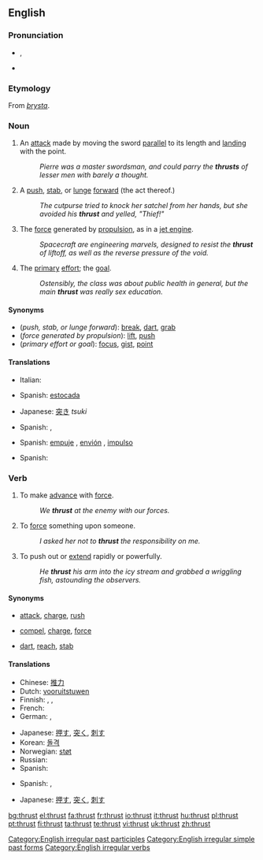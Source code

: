 {{wikipedia|dab=Thrust (disambiguation)|Thrust}}
==English==

===Pronunciation===
* {{IPA|/θɹʌst/}}, {{SAMPA|/TrVst/}}
* {{audio|En-us-thrust.ogg|Audio (US)}}
*: {{rhymes|ʌst}}

===Etymology===
From {{etyl|non}} ''[[þrysta]]''.

===Noun===
{{en-noun}}

# {{fencing}} An [[attack]] made by moving the sword [[parallel]] to its length and [[land]]ing with the point.
#: ''Pierre was a master swordsman, and could parry the '''thrusts''' of lesser men with barely a thought.''
# A [[push]], [[stab]], or [[lunge]] [[forward]] (the act thereof.)
#: ''The cutpurse tried to knock her satchel from her hands, but she avoided his '''thrust''' and yelled, "Thief!"''
# The [[force]] generated by [[propulsion]], as in a [[jet engine]].
#: ''Spacecraft are engineering marvels, designed to resist the '''thrust''' of liftoff, as well as the reverse pressure of the void.''
# {{figurative}} The [[primary]] [[effort]]; the [[goal]].
#: ''Ostensibly, the class was about public health in general, but the main '''thrust''' was really sex education.''

====Synonyms====
* (''push, stab, or lunge forward''): [[break]], [[dart]], [[grab]]
* (''force generated by propulsion''): [[lift]], [[push]]
* (''primary effort or goal''): [[focus]], [[gist]], [[point]]

====Translations====
{{trans-top|an attack with a sword}}
* Italian: {{t-|it|stoccata}}
{{trans-mid}}
* Spanish: [[estocada]] {{f}}
{{trans-bottom}}

{{trans-top|a lunge forward}}
* Japanese: [[突き]] ''tsuki''
{{trans-mid}}
* Spanish: {{t-|es|empuje|m}}, {{t+|es|envión|m}}
{{trans-bottom}}

{{trans-top|force due to propulsion}}
* Spanish: [[empuje]] {{m}}, [[envión]] {{m}}, [[impulso]] {{m}}
{{trans-mid}}
{{trans-bottom}}

{{trans-top|(figurative) primary effort}}
* Spanish: {{t+|es|énfasis|m}}
{{trans-mid}}
{{trans-bottom}}

===Verb===
{{en-verb|thrusts|thrusting|'''thrust''' or '''[[thrusted]]'''}}

# {{intransitive}} To make [[advance]] with [[force#Noun|force]].
#: ''We '''thrust''' at the enemy with our forces.''
# {{transitive}} To [[force#Verb|force]] something upon someone.
#: ''I asked her not to '''thrust''' the responsibility on me.''
# {{transitive}} To push out or [[extend]] rapidly or powerfully.
#: ''He '''thrust''' his arm into the icy stream and grabbed a wriggling fish, astounding the observers.''

====Synonyms====
* {{sense|advance with force}} [[attack]], [[charge]], [[rush]]
* {{sense|force upon someone}} [[compel]], [[charge]], [[force]]
* {{sense|push out or extend rapidly and powerfully}} [[dart]], [[reach]], [[stab]]

====Translations====
{{trans-top|make an advance with force}}
* Chinese: [[推力]]
* Dutch: [[vooruitstuwen]]
* Finnish: {{t+|fi|työntää}}, {{t-|fi|sysätä}}, {{t+|fi|iskeä}}
* French: {{t+|fr|propulser}}
* German: {{t+|de|schieben}}, {{t+|de|stoßen}}
{{trans-mid}}
* Japanese: [[押す]], [[突く]], [[刺す]]
* Korean: [[돌격]]
* Norwegian: [[støt]]
* Russian: {{t+|ru|толчок|sc=Cyrl}}
* Spanish: {{t-|es|propulsar}}
{{trans-bottom}}

{{trans-top|force something upon someone}}
* Spanish: {{t+|es|asestar}}, {{t-|es|forzar}}
{{trans-mid}}
{{trans-bottom}}

{{trans-top|push out or extend rapidly or powerfully}}
* Japanese: [[押す]], [[突く]], [[刺す]]
{{trans-mid}}
{{trans-bottom}}

[[Category:English irregular past participles]]
[[Category:English irregular simple past forms]]
[[Category:English irregular verbs]]

[[bg:thrust]]
[[el:thrust]]
[[fa:thrust]]
[[fr:thrust]]
[[io:thrust]]
[[it:thrust]]
[[hu:thrust]]
[[pl:thrust]]
[[pt:thrust]]
[[fi:thrust]]
[[ta:thrust]]
[[te:thrust]]
[[vi:thrust]]
[[uk:thrust]]
[[zh:thrust]]